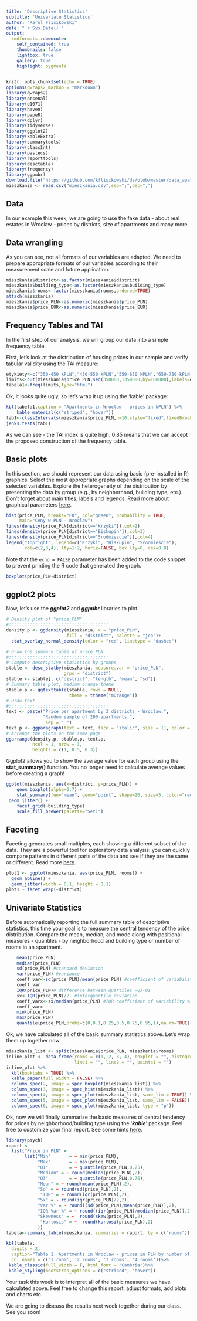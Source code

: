 ```yaml
---
title: 'Descriptive Statistics'
subtitle: 'Univariate Statistics'
author: "Karol Flisikowski"
date: "`r Sys.Date()`"
output:
  rmdformats::downcute:
    self_contained: true
    thumbnails: false
    lightbox: true
    gallery: true
    highlight: pygments
---
```


```r
knitr::opts_chunk$set(echo = TRUE)
options(qwraps2_markup = "markdown")
library(qwraps2)
library(arsenal)
library(e1071)
library(haven)
library(papeR)
library(dplyr)
library(tidyverse)
library(ggplot2)
library(kableExtra)
library(summarytools)
library(classInt)
library(pastecs)
library(reporttools)
library(desctable)
library(frequency)
library(ggpubr)
download.file("https://github.com/kflisikowski/ds/blob/master/data_apartments.csv?raw=true", destfile ="mieszkania.csv",mode="wb")
mieszkania <- read.csv("mieszkania.csv",sep=";",dec=",")
```

## Data

In our example this week, we are going to use the fake data - about real estates in Wroclaw - prices by districts, size of apartments and many more.

## Data wrangling

As you can see, not all formats of our variables are adapted. We need to prepare appropriate formats of our variables according to their measurement scale and future application.

```r
mieszkania$district<-as.factor(mieszkania$district)
mieszkania$building_type<-as.factor(mieszkania$building_type)
mieszkania$rooms<-factor(mieszkania$rooms,ordered=TRUE)
attach(mieszkania)
mieszkania$price_PLN<-as.numeric(mieszkania$price_PLN)
mieszkania$price_EUR<-as.numeric(mieszkania$price_EUR)
```

## Frequency Tables and TAI

In the first step of our analysis, we will group our data into a simple frequency table.

First, let's look at the distribution of housing prices in our sample and verify tabular validity using the TAI measure:

```r
etykiety<-c("350-450 kPLN","450-550 kPLN","550-650 kPLN","650-750 kPLN","750-850 kPLN","850-950 kPLN","950-1050 kPLN","1050-1150 kPLN","1150-1250 kPLN","1250-1350 kPLN")
limits<-cut(mieszkania$price_PLN,seq(350000,1350000,by=100000),labels=etykiety)
tabela1<-freq(limits,type="html")
```

Ok, it looks quite ugly, so let's wrap it up using the 'kable' package:

```r
kbl(tabela1,caption = "Apartments in Wroclaw - prices in kPLN") %>%
    kable_material(c("striped", "hover"))
tab1<-classIntervals(mieszkania$price_PLN,n=10,style="fixed",fixedBreaks=seq(350000,1350000,by=100000))
jenks.tests(tab1)
```

As we can see - the TAI index is quite high. 0.85 means that we can accept the proposed construction of the frequency table.

## Basic plots

In this section, we should represent our data using basic (pre-installed in R) graphics. Select the most appropriate graphs depending on the scale of the selected variables. Explore the heterogeneity of the distribution by presenting the data by group (e.g., by neighborhood, building type, etc.). Don't forget about main titles, labels and legends. Read more about graphical parameters [here](http://www.sthda.com/english/wiki/graphical-parameters).

```r
hist(price_PLN, breaks="FD", col="green", probability = TRUE,
     main="Ceny w PLN - Wroclaw")
lines(density(price_PLN[district=="Krzyki"]),col=2)
lines(density(price_PLN[district=="Biskupin"]),col=3)
lines(density(price_PLN[district=="Srodmiescie"]),col=4)
legend("topright", legend=c("Krzyki", "Biskupin", "Srodmiescie"),
       col=c(2,3,4), lty=1:2, horiz=FALSE, box.lty=0, cex=0.8)

```

Note that the `echo = FALSE` parameter has been added to the code snippet to prevent printing the R code that generated the graph.

```r
boxplot(price_PLN~district)
```

## ggplot2 plots

Now, let's use the ***ggplot2*** and ***ggpubr*** libraries to plot.

```r
# Density plot of "price_PLN"
#::::::::::::::::::::::::::::::::::::::
density.p <- ggdensity(mieszkania, x = "price_PLN", 
                       fill = "district", palette = "jco")+
  stat_overlay_normal_density(color = "red", linetype = "dashed")

# Draw the summary table of price_PLN
#::::::::::::::::::::::::::::::::::::::
# Compute descriptive statistics by groups
stable <- desc_statby(mieszkania, measure.var = "price_PLN",
                      grps = "district")
stable <- stable[, c("district", "length", "mean", "sd")]
# Summary table plot, medium orange theme
stable.p <- ggtexttable(stable, rows = NULL, 
                        theme = ttheme("mOrange"))
# Draw text
#::::::::::::::::::::::::::::::::::::::
text <- paste("Price per apartment by 3 districts - Wroclaw.",
              "Random sample of 200 apartments.",
               sep = " ")
text.p <- ggparagraph(text = text, face = "italic", size = 11, color = "black")
# Arrange the plots on the same page
ggarrange(density.p, stable.p, text.p, 
          ncol = 1, nrow = 3,
          heights = c(1, 0.5, 0.3))
```

Ggplot2 allows you to show the average value for each group using the **stat_summary()** function. You no longer need to calculate average values before creating a graph!

```r
ggplot(mieszkania, aes(x=district, y=price_PLN)) +
    geom_boxplot(alpha=0.7) +
    stat_summary(fun="mean", geom="point", shape=20, size=5, color="red", fill="red") +
 geom_jitter() +
    facet_grid(~building_type) +
    scale_fill_brewer(palette="Set1")

```

## Faceting

Faceting generates small multiples, each showing a different subset of the data. They are a powerful tool for exploratory data analysis: you can quickly compare patterns in different parts of the data and see if they are the same or different. Read more [here](https://ggplot2-book.org/facet.html).

```r
plot1 <- ggplot(mieszkania, aes(price_PLN, rooms)) + 
  geom_abline() +
  geom_jitter(width = 0.1, height = 0.1) 
plot1 + facet_wrap(~district)
```

## Univariate Statistics

Before automatically reporting the full summary table of descriptive statistics, this time your goal is to measure the central tendency of the price distribution. Compare the mean, median, and mode along with positional measures - quantiles - by neighborhood and building type or number of rooms in an apartment.

```r
    mean(price_PLN)
    median(price_PLN)
    sd(price_PLN) #standard deviation
    var(price_PLN) #variance
    coeff_var<-sd(price_PLN)/mean(price_PLN) #coefficient of variability %
    coeff_var
    IQR(price_PLN)# difference between quartiles =Q3-Q1 
    sx<-IQR(price_PLN)/2  #interquartile deviation
    coeff_varx<-sx/median(price_PLN) #IQR coefficient of variability %
    coeff_varx
    min(price_PLN)
    max(price_PLN)
    quantile(price_PLN,probs=c(0,0.1,0.25,0.5,0.75,0.95,1),na.rm=TRUE)
```


Ok, we have calculated all of the basic summary statistics above. Let's wrap them up together now.


```r
mieszkania_list <- split(mieszkania$price_PLN, mieszkania$rooms)
inline_plot <- data.frame(rooms = c(1, 2, 3, 4), boxplot = "", histogram = "",
                          line1 = "", line2 = "", points1 = "")
inline_plot %>%
  kbl(booktabs = TRUE) %>%
  kable_paper(full_width = FALSE) %>%
  column_spec(2, image = spec_boxplot(mieszkania_list)) %>%
  column_spec(3, image = spec_hist(mieszkania_list)) %>%
  column_spec(4, image = spec_plot(mieszkania_list, same_lim = TRUE)) %>%
  column_spec(5, image = spec_plot(mieszkania_list, same_lim = FALSE)) %>%
  column_spec(6, image = spec_plot(mieszkania_list, type = "p"))

```

Ok, now we will finally summarize the basic measures of central tendency for prices by neighborhood/building type using the '***kable***' package. Feel free to customize your final report. See some hints [here](https://cran.r-project.org/web/packages/qwraps2/vignettes/summary-statistics.html).

```r
library(psych)
raport <-
  list("Price in PLN" =
       list("Min"       = ~ min(price_PLN),
            "Max"       = ~ max(price_PLN),
            "Q1"        = ~ quantile(price_PLN,0.25),
            "Median" = ~ round(median(price_PLN),2),
            "Q3"        = ~ quantile(price_PLN,0.75),
            "Mean" = ~ round(mean(price_PLN),2),
            "Sd" = ~ round(sd(price_PLN),2),
             "IQR" = ~ round(iqr(price_PLN),2),
            "Sx" = ~ round(iqr(price_PLN)/2,2),
            "Var %" = ~ round((sd(price_PLN)/mean(price_PLN)),2),
            "IQR Var %" = ~ round((iqr(price_PLN)/median(price_PLN)),2),
            "Skewness" = ~  round(skew(price_PLN),2),
             "Kurtosis" = ~  round(kurtosi(price_PLN),2)
            ))
tabela<-summary_table(mieszkania, summaries = raport, by = c("rooms"))

kbl(tabela,
  digits = 2,
  caption="Table 1. Apartments in Wroclaw - prices in PLN by number of rooms.",
  col.names = c('1 room', '2 rooms', '3 rooms', '4 rooms'))%>%
 kable_classic(full_width = F, html_font = "Cambria")%>%
 kable_styling(bootstrap_options = c("striped", "hover"))
```

Your task this week is to interpret all of the basic measures we have calculated above. Feel free to change this report: adjust formats, add plots and charts etc. 

We are going to discuss the results next week together during our class. See you soon! 

